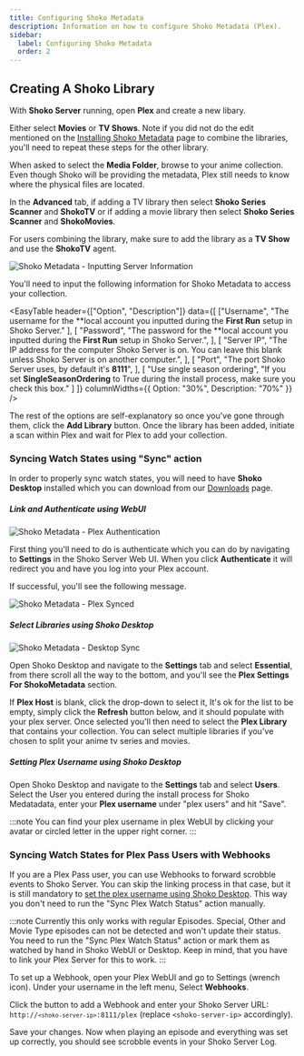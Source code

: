 ```yaml
---
title: Configuring Shoko Metadata
description: Information on how to configure Shoko Metadata (Plex).
sidebar:
  label: Configuring Shoko Metadata
  order: 2
---
```



## Creating A Shoko Library

With **Shoko Server** running, open **Plex** and create a new libary.

Either select **Movies** or **TV Shows**. Note if you did not do the edit mentioned on the [Installing Shoko Metadata](../installing-shoko-metadata) page to combine the libraries, you'll need to repeat these steps for the other library.

When asked to select the **Media Folder**, browse to your anime collection. Even though Shoko will be providing the metadata, Plex still needs to know where the physical files are located.

In the **Advanced** tab, if adding a TV library then select **Shoko Series Scanner** and **ShokoTV** or if adding a movie library then select **Shoko Series Scanner** and **ShokoMovies**.

For users combining the library, make sure to add the library as a **TV Show** and use the **ShokoTV** agent.

![Shoko Metadata - Inputting Server Information](./src/assets/shoko-metadata/Shoko-Metadata-Inputing-Server-Info.jpg)

You'll need to input the following information for Shoko Metadata to access your collection.

<EasyTable
    header={["Option", "Description"]}
    data={[
      ["Username",
       "The username for the **local account you inputted during the **First Run** setup in Shoko Server."
      ],
      [
        "Password",
        "The password for the **local account you inputted during the **First Run** setup in Shoko Server.",
      ],
      [
        "Server IP",
        "The IP address for the computer Shoko Server is on. You can leave this blank unless Shoko Server is on another computer.",
      ],
      [
        "Port",
        "The port Shoko Server uses, by default it's **8111**",
      ],
      [
        "Use single season ordering",
        "If you set **SingleSeasonOrdering** to True during the install process, make sure you check this box."
      ]
    ]}
    columnWidths={{ Option: "30%", Description: "70%" }}
  />

The rest of the options are self-explanatory so once you've gone through them, click the **Add Library** button. Once the library has been added, initiate a scan within Plex and wait for Plex to add your collection.

### Syncing Watch States using "Sync" action

In order to properly sync watch states, you will need to have **Shoko Desktop** installed which you can download from our [Downloads](https://shokoanime.com/downloads) page.

##### Link and Authenticate using WebUI

![Shoko Metadata - Plex Authentication](./src/assets/shoko-metadata/Shoko-Metadata-Plex-Auth.jpg)

First thing you'll need to do is authenticate which you can do by navigating to **Settings** in the Shoko Server Web UI. When you click **Authenticate** it will redirect you and have you log into your Plex account.

If successful, you'll see the following message.

![Shoko Metadata - Plex Synced](./src/assets/shoko-metadata/Shoko-Metadata-Plex-Synced.jpg)

##### Select Libraries using Shoko Desktop

![Shoko Metadata - Desktop Sync](./src/assets/shoko-metadata/Shoko-Metadata-Desktop-Sync.jpg)

Open Shoko Desktop and navigate to the **Settings** tab and select **Essential**, from there scroll all the way to the bottom, and you'll see the **Plex Settings For ShokoMetadata** section.

If **Plex Host** is blank, click the drop-down to select it, It's ok for the list to be empty, simply click the **Refresh** button below, and it should populate with your plex server. Once selected you'll then need to select the **Plex Library** that contains your collection. You can select multiple libraries if you've chosen to split your anime tv series and movies.

##### Setting Plex Username using Shoko Desktop

Open Shoko Desktop and navigate to the **Settings** tab and select **Users**. Select the User you entered during the install process for Shoko Medatadata, enter your **Plex username** under "plex users" and hit "Save".

:::note
You can find your plex username in plex WebUI by clicking your avatar or circled letter in the upper right corner.
:::

### Syncing Watch States for Plex Pass Users with Webhooks

If you are a Plex Pass user, you can use Webhooks to forward scrobble events to Shoko Server. You can skip the linking process in that case,
but it is still mandatory to [set the plex username using Shoko Desktop](#setting-plex-username-using-shoko-desktop). This way you don't need to run the "Sync Plex Watch Status" action manually. 

:::note
Currently this only works with regular Episodes. Special, Other and Movie Type episodes can not be detected and won't update their status.
You need to run the "Sync Plex Watch Status" action or mark them as watched by hand in Shoko WebUI or Desktop.
Keep in mind, that you have to link your Plex Server for this to work.
:::

To set up a Webhook, open your Plex WebUI and go to Settings (wrench icon). Under your username in the left menu, Select **Webhooks**.

Click the button to add a Webhook and enter your Shoko Server URL: <code>http://`<shoko-server-ip>`:8111/plex</code> (replace `<shoko-server-ip>` accordingly).

Save your changes. Now when playing an episode and everything was set up correctly, you should see scrobble events in your Shoko Server Log.